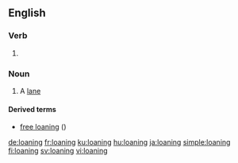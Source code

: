 ==English==

===Verb===
{{head|en|present participle}}

# {{present participle of|loan|lang=en}}

===Noun===
{{en-noun}}

# {{context|obsolete|Scottish and Northern English|lang=en}} A [[lane]]

====Derived terms====
* [[free loaning]] ({{term|right of way}})

[[de:loaning]]
[[fr:loaning]]
[[ku:loaning]]
[[hu:loaning]]
[[ja:loaning]]
[[simple:loaning]]
[[fi:loaning]]
[[sv:loaning]]
[[vi:loaning]]